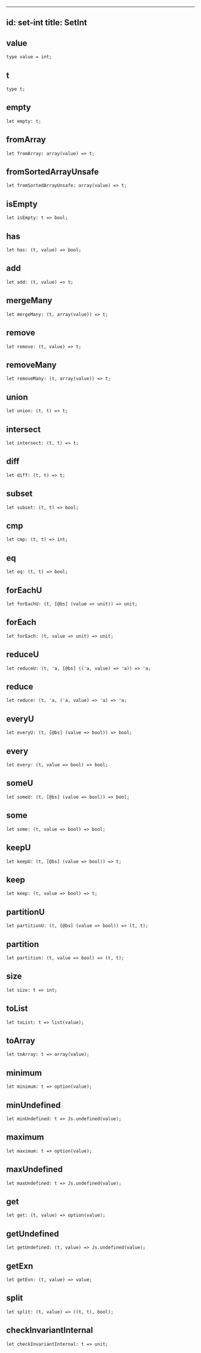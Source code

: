 
---
id: set-int
title: SetInt
---

## value

```
type value = int;
```

## t

```
type t;
```

## empty

```
let empty: t;
```

## fromArray

```
let fromArray: array(value) => t;
```

## fromSortedArrayUnsafe

```
let fromSortedArrayUnsafe: array(value) => t;
```

## isEmpty

```
let isEmpty: t => bool;
```

## has

```
let has: (t, value) => bool;
```

## add

```
let add: (t, value) => t;
```

## mergeMany

```
let mergeMany: (t, array(value)) => t;
```

## remove

```
let remove: (t, value) => t;
```

## removeMany

```
let removeMany: (t, array(value)) => t;
```

## union

```
let union: (t, t) => t;
```

## intersect

```
let intersect: (t, t) => t;
```

## diff

```
let diff: (t, t) => t;
```

## subset

```
let subset: (t, t) => bool;
```

## cmp

```
let cmp: (t, t) => int;
```

## eq

```
let eq: (t, t) => bool;
```

## forEachU

```
let forEachU: (t, [@bs] (value => unit)) => unit;
```

## forEach

```
let forEach: (t, value => unit) => unit;
```

## reduceU

```
let reduceU: (t, 'a, [@bs] (('a, value) => 'a)) => 'a;
```

## reduce

```
let reduce: (t, 'a, ('a, value) => 'a) => 'a;
```

## everyU

```
let everyU: (t, [@bs] (value => bool)) => bool;
```

## every

```
let every: (t, value => bool) => bool;
```

## someU

```
let someU: (t, [@bs] (value => bool)) => bool;
```

## some

```
let some: (t, value => bool) => bool;
```

## keepU

```
let keepU: (t, [@bs] (value => bool)) => t;
```

## keep

```
let keep: (t, value => bool) => t;
```

## partitionU

```
let partitionU: (t, [@bs] (value => bool)) => (t, t);
```

## partition

```
let partition: (t, value => bool) => (t, t);
```

## size

```
let size: t => int;
```

## toList

```
let toList: t => list(value);
```

## toArray

```
let toArray: t => array(value);
```

## minimum

```
let minimum: t => option(value);
```

## minUndefined

```
let minUndefined: t => Js.undefined(value);
```

## maximum

```
let maximum: t => option(value);
```

## maxUndefined

```
let maxUndefined: t => Js.undefined(value);
```

## get

```
let get: (t, value) => option(value);
```

## getUndefined

```
let getUndefined: (t, value) => Js.undefined(value);
```

## getExn

```
let getExn: (t, value) => value;
```

## split

```
let split: (t, value) => ((t, t), bool);
```

## checkInvariantInternal

```
let checkInvariantInternal: t => unit;
```
